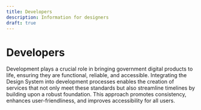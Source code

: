 ```yaml
---
title: Developers
description: Information for designers
draft: true
---
```


# Developers

Development plays a crucial role in bringing government digital products to life, ensuring they are functional, reliable, and accessible. Integrating the Design System into development processes enables the creation of services that not only meet these standards but also streamline timelines by building upon a robust foundation. This approach promotes consistency, enhances user-friendliness, and improves accessibility for all users.
